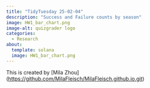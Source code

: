 ```yaml
---
title: "TidyTuesday 25-02-04"
description: "Success and Failure counts by season"
image: HW1_bar_chart.png
image-alt: quizgrader logo
categories:
  - Research
about:
  template: solana
  image: HW1_bar_chart.png
---
```


This is created by \[Mila Zhou\](<https://github.com/MilaFleisch/MilaFleisch.github.io.git>)
